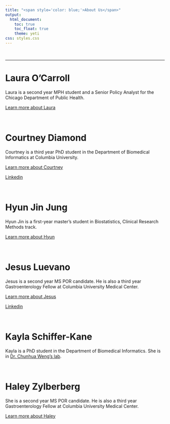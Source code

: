 ```yaml
---
title: "<span style='color: blue;'>About Us</span>"
output: 
  html_document:
    toc: true
    toc_float: true
    theme: yeti
css: styles.css
---
```

 &nbsp;
 
 ***
 
# Laura O'Carroll

Laura is a second year MPH student and a Senior Policy Analyst for the Chicago Department of Public Health. 

[Learn more about Laura](https://github.com/laura0carroll)

 &nbsp;

# Courtney Diamond

Courtney is a third year PhD student in the Department of Biomedical Informatics at Columbia University. 

[Learn more about Courtney](https://courtneyjdiamond.github.io/)

[Linkedin](https://www.linkedin.com/in/courtneyjdiamond/)

 &nbsp;

# Hyun Jin Jung

Hyun Jin is a first-year master’s student in Biostatistics, Clinical Research Methods track.

[Learn more about Hyun](https://github.com/hyun7in)

 &nbsp;

# Jesus Luevano

Jesus is a second year MS POR candidate. He is also a third year Gastroenterology Fellow at Columbia University Medical Center. 

[Learn more about Jesus](https://github.com/jmlue)

[Linkedin](https://www.linkedin.com/in/jesus-m-luevano-md/)

 &nbsp;

# Kayla Schiffer-Kane

Kayla is a PhD student in the Department of Biomedical Informatics. She is in [Dr. Chunhua Weng's lab](https://people.dbmi.columbia.edu/~chw7007/).

 &nbsp;

# Haley Zylberberg

She is a second year MS POR candidate. He is also a third year Gastroenterology Fellow at Columbia University Medical Center. 

[Learn more about Haley](https://haleyzylberberg.github.io/)